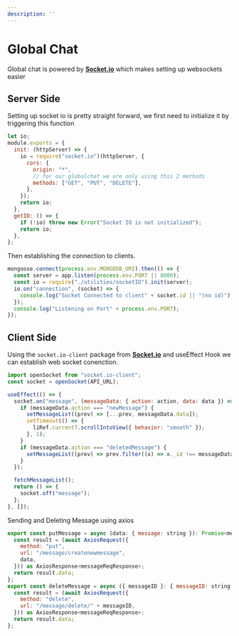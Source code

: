 ---
description: ''
---

# Global Chat

Global chat is powered by **[Socket.io](https://socket.io/)** which makes setting up websockets easier

## Server Side

Setting up socket io is pretty straight forward, we first need to initialize it by triggering this function

```jsx
let io;
module.exports = {
  init: (httpServer) => {
    io = require("socket.io")(httpServer, {
      cors: {
        origin: "*",
        // for our globalchat we are only using this 2 methods
        methods: ["GET", "PUT", "DELETE"],
      },
    });
    return io;
  },
  getIO: () => {
    if (!io) throw new Error("Socket IO is not initialized");
    return io;
  },
};
```

Then establishing the connection to clients.

```jsx
mongoose.connect(process.env.MONGODB_URI).then(() => {
  const server = app.listen(process.env.PORT || 8080);
  const io = require("./utilities/socketIO").init(server);
  io.on("connection", (socket) => {
    console.log("Socket Connected to client" + socket.id || "(no id)");
  });
  console.log("Listening on Port" + process.env.PORT);
});
```

## Client Side

Using the `socket.io-client` package from **[Socket.io](https://socket.io/)** and useEffect Hook we can establish web socket conenction.

```jsx
import openSocket from "socket.io-client";
const socket = openSocket(API_URL);

useEffect(() => {
  socket.on("message", (messageData: { action: action, data: data }) => {
    if (messageData.action === "newMessage") {
      setMessageList((prev) => [...prev, messageData.data]);
      setTimeout(() => {
        liRef.current?.scrollIntoView({ behavior: "smooth" });
      }, 1);
    }
    if (messageData.action === "deletedMessage") {
      setMessageList((prev) => prev.filter((x) => x._id !== messageData.data._id));
    }
  });

  fetchMessageList();
  return () => {
    socket.off("message");
  };
}, []);
```

Sending and Deleting Message using axios

```jsx
export const putMessage = async (data: { message: string }): Promise<messageReqResponse> => {
  const result = (await AxiosRequest({
    method: "put",
    url: "/message/createnewmessage",
    data,
  })) as AxiosResponse<messageReqResponse>;
  return result.data;
};
export const deleteMessage = async ({ messageID }: { messageID: string }) => {
  const result = (await AxiosRequest({
    method: "delete",
    url: "/message/delete/" + messageID,
  })) as AxiosResponse<messageReqResponse>;
  return result.data;
};

```
